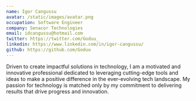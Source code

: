 ```yaml
---
name: Igor Cangussu
avatar: /static/images/avatar.png
occupation: Software Engineer
company: Senacor Technologies
email: idcangussu@hotmail.com
twitter: https://twitter.com/Goduu_
linkedin: https://www.linkedin.com/in/igor-cangussu/
github: https://github.com/Goduu
---
```


Driven to create impactful solutions in technology, I am a motivated and innovative professional dedicated to leveraging cutting-edge tools and ideas to make a positive difference in the ever-evolving tech landscape. My passion for technology is matched only by my commitment to delivering results that drive progress and innovation.